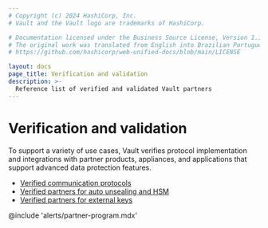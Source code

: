 ```yaml
---
# Copyright (c) 2024 HashiCorp, Inc.
# Vault and the Vault logo are trademarks of HashiCorp.

# Documentation licensed under the Business Source License, Version 1.1.
# The original work was translated from English into Brazilian Portuguese.
# https://github.com/hashicorp/web-unified-docs/blob/main/LICENSE

layout: docs
page_title: Verification and validation
description: >-
  Reference list of verified and validated Vault partners
---
```


# Verification and validation

To support a variety of use cases, Vault verifies protocol implementation and
integrations with partner products, appliances, and applications that support
advanced data protection features.

- [Verified communication protocols](/vault/docs/partners/protocols)
- [Verified partners for auto unsealing and HSM](/vault/docs/partners/hsm)
- [Verified partners for external keys](/vault/docs/partners/external-keys)


@include 'alerts/partner-program.mdx'
